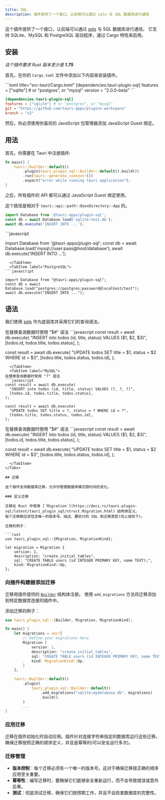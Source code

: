 ```yaml
---
title: SQL
description: 插件提供了一个接口，让前端可以通过 sqlx 与 SQL 数据库进行通信
---
```



<PluginLinks plugin="sql" />

这个插件提供了一个接口，让前端可以通过 [sqlx](https：//github.com/launchbadge/sqlx) 与 SQL 数据库进行通信。
它支持 SQLite、MySQL 和 PostgreSQL 驱动程序，通过 Cargo 特性来启用。

## 安装

_这个插件要求 Rust 版本至少是  **1.75**_

首先，在你的 `Cargo.toml` 文件中添加以下内容来安装插件。

<Tabs>
  <TabItem label="crates.io">
```toml title="src-tauri/Cargo.toml"
[dependencies.tauri-plugin-sql]
features = ["sqlite"] # or "postgres", or "mysql"
version = "2.0.0-beta"
```
  </TabItem>
  <TabItem label="Git">

```toml title="src-tauri/Cargo.toml"
[dependencies.tauri-plugin-sql]
features = ["sqlite"] # or "postgres", or "mysql"
git = "https://github.com/tauri-apps/plugins-workspace"
branch = "v2"
```

  </TabItem>
</Tabs>

然后，你必须使用你喜欢的 JavaScript 包管理器添加 JavaScript Guest 绑定。

<Tabs>
	<TabItem label="npm.io">
		<CommandTabs
			npm="npm add @tauri-apps/plugin-sql"
			yarn="yarn add @tauri-apps/plugin-sql"
			pnpm="pnpm add @tauri-apps/plugin-sql"
		/>
	</TabItem>
	<TabItem label="Git">
		<CommandTabs
			npm="npm add https://github.com/tauri-apps/tauri-plugin-sql#v2"
			yarn="yarn add https://github.com/tauri-apps/tauri-plugin-sql#v2"
			pnpm="pnpm add https://github.com/tauri-apps/tauri-plugin-sql#v2"
		/>
	</TabItem>
</Tabs>

## 用法

首先，你需要在 Tauri 中注册插件:

```rust title="src-tauri/src/main.rs" ins={3}
fn main() {
    tauri::Builder::default()
        .plugin(tauri_plugin_sql::Builder::default().build())
        .run(tauri::generate_context!())
        .expect("error while running tauri application");
}
```

之后，所有插件的 API 都可以通过 JavaScript Guest 绑定使用。

<Tabs>
  <TabItem label="SQLite">

这个路径是相对于 `tauri::api::path::BaseDirectory::App` 的。

```javascript
import Database from '@tauri-apps/plugin-sql';
const db = await Database.load('sqlite:test.db');
await db.execute('INSERT INTO ...');
```

  </TabItem>
  <TabItem label="MySQL">
```javascript

import Database from '@tauri-apps/plugin-sql';
const db = await Database.load('mysql://user:pass@host/database');
await db.execute('INSERT INTO ...');

````
  </TabItem>
  <TabItem label="PostgreSQL">
```javascript

import Database from "@tauri-apps/plugin-sql";
const db = await Database.load("postgres://postgres:password@localhost/test");
await db.execute("INSERT INTO ...");

````

  </TabItem>
</Tabs>

## 语法

我们使用 [sqlx](https://docs.rs/sqlx/latest/sqlx/) 作为底层库并采用它们的查询语法。

<Tabs>
  <TabItem label="SQLite">
在替换查询数据时使用 "$#" 语法
```javascript
const result = await db.execute(
  "INSERT into todos (id, title, status) VALUES ($1, $2, $3)",
  [todos.id, todos.title, todos.status],
);

const result = await db.execute(
"UPDATE todos SET title = $1, status = $2 WHERE id = $3",
[todos.title, todos.status, todos.id],
);

````
  </TabItem>
  <TabItem label="MySQL">
在替换查询数据时使用 "?" 语法
```javascript
const result = await db.execute(
  "INSERT into todos (id, title, status) VALUES (?, ?, ?)",
  [todos.id, todos.title, todos.status],
);

const result = await db.execute(
  "UPDATE todos SET title = ?, status = ? WHERE id = ?",
  [todos.title, todos.status, todos.id],
);
````

  </TabItem>
  <TabItem label="PostgreSQL">
在替换查询数据时使用 "$#" 语法
```javascript
const result = await db.execute(
  "INSERT into todos (id, title, status) VALUES ($1, $2, $3)",
  [todos.id, todos.title, todos.status],
);

const result = await db.execute(
"UPDATE todos SET title = $1, status = $2 WHERE id = $3",
[todos.title, todos.status, todos.id],
);

````
  </TabItem>
</Tabs>

## 迁移

这个插件支持数据库迁移，允许你管理数据库模式随时间的变化。

### 定义迁移

迁移在 Rust 中使用 [`Migration`](https://docs.rs/tauri-plugin-sql/latest/tauri_plugin_sql/struct.Migration.html) 结构体定义。
每个迁移都应该包含唯一的版本号、描述、要执行的 SQL 和迁移类型(向上或向下)。

迁移的例子：

```rust
use tauri_plugin_sql::{Migration, MigrationKind};

let migration = Migration {
    version: 1,
    description: "create_initial_tables",
    sql: "CREATE TABLE users (id INTEGER PRIMARY KEY, name TEXT);",
    kind: MigrationKind::Up,
};
````

### 向插件构建器添加迁移

迁移用插件提供的 [`Builder`](https://docs.rs/tauri-plugin-sql/latest/tauri_plugin_sql/struct.Builder.html) 结构体注册。
使用 `add_migrations` 方法将迁移添加到特定数据库连接的插件中。

添加迁移的例子：

```rust title="src-tauri/src/main.rs" {1} {6-11} {17}
use tauri_plugin_sql::{Builder, Migration, MigrationKind};

fn main() {
    let migrations = vec![
        // Define your migrations here
        Migration {
            version: 1,
            description: "create_initial_tables",
            sql: "CREATE TABLE users (id INTEGER PRIMARY KEY, name TEXT);",
            kind: MigrationKind::Up,
        }
    ];

    tauri::Builder::default()
        .plugin(
            tauri_plugin_sql::Builder::default()
                .add_migrations("sqlite:mydatabase.db", migrations)
                .build(),
        )
        ...
}
```

### 应用迁移

迁移在插件初始化时自动应用。插件针对连接字符串指定的数据库运行这些迁移。确保迁移按照正确的顺序定义，并且是幂等的(可以安全运行多次)。

### 迁移管理

- **版本控制**：每个迁移必须有一个唯一的版本号。这对于确保迁移按正确的顺序应用至关重要。
- **幂等性**：编写迁移时，要确保它们能够安全重新运行，而不会导致错误或意外后果。
- **测试**：彻底测试迁移，确保它们按预期工作，并且不会损害数据库的完整性。
